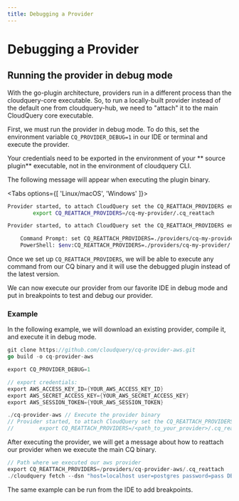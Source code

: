 ```yaml
---
title: Debugging a Provider
---
```



# Debugging a Provider

## Running the provider in debug mode

With the go-plugin architecture, providers run in a different process than the cloudquery-core executable.
So, to run a locally-built provider instead of the default one from cloudquery-hub, we need to "attach" it to the
main CloudQuery core executable.

First, we must run the provider in debug mode. To do this, set the environment variable `CQ_PROVIDER_DEBUG=1` in our IDE or terminal and execute the provider.

<Callout>

Your credentials need to be exported in the environment of your ** source plugin** executable, not in the environment
of cloudquery CLI.

</Callout>

The following message will appear when executing the plugin binary.

<Tabs options={[ 'Linux/macOS', 'Windows' ]}>
  <Tab>

```bash
Provider started, to attach CloudQuery set the CQ_REATTACH_PROVIDERS env var:
        export CQ_REATTACH_PROVIDERS=/cq-my-provider/.cq_reattach
```

  </Tab>
  <Tab>

```bash
Provider started, to attach CloudQuery set the CQ_REATTACH_PROVIDERS env var:

	Command Prompt:	set CQ_REATTACH_PROVIDERS=./providers/cq-my-provider/.cq_reattach
	PowerShell:	$env:CQ_REATTACH_PROVIDERS=./providers/cq-my-provider/.cq_reattach
```

  </Tab>
</Tabs>

Once we set up `CQ_REATTACH_PROVIDERS`, we will be able to execute any command from our CQ binary and it will use the debugged plugin instead of the latest version.

<Callout type="info">

We can now execute our provider from our favorite IDE in debug mode and put in breakpoints to test and debug our provider.

</Callout>

### Example

In the following example, we will download an existing provider, compile it, and execute it in debug mode.

```go
git clone https://github.com/cloudquery/cq-provider-aws.git
go build -o cq-provider-aws

export CQ_PROVIDER_DEBUG=1

// export credentials:
export AWS_ACCESS_KEY_ID={YOUR_AWS_ACCESS_KEY_ID}
export AWS_SECRET_ACCESS_KEY={YOUR_AWS_SECRET_ACCESS_KEY}
export AWS_SESSION_TOKEN={YOUR_AWS_SESSION_TOKEN}

./cq-provider-aws // Execute the provider binary
// Provider started, to attach CloudQuery set the CQ_REATTACH_PROVIDERS env var:
//        export CQ_REATTACH_PROVIDERS=/<path_to_your_provider>/.cq_reattach
```

After executing the provider, we will get a message about how to reattach our provider when we execute the main CQ binary.

```go
// Path where we executed our aws provider
export CQ_REATTACH_PROVIDERS=/providers/cq-provider-aws/.cq_reattach
./cloudquery fetch --dsn "host=localhost user=postgres password=pass DB.name=postgres port=5432"
```

<Callout type="info">

The same example can be run from the IDE to add breakpoints.

</Callout>

